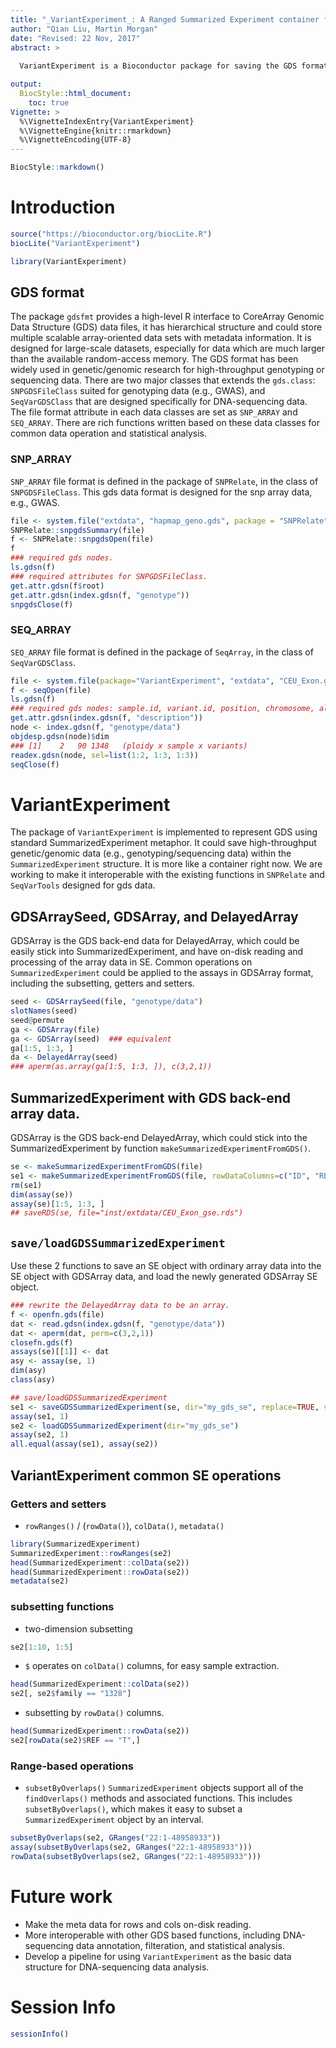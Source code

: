 ```yaml
---
title: "_VariantExperiment_: A Ranged Summarized Experiment container for GDS back end data"
author: "Qian Liu, Martin Morgan"
date: "Revised: 22 Nov, 2017"
abstract: >
  
  VariantExperiment is a Bioconductor package for saving the GDS format data into SummarizedExperiment object. The high-throughput genetic/genomic data saved in GDS format is converted into GDSArray object, which is an GDS back-end DelayedArray, and then stick into SummarizedExperiment to achieve on-disk reading and processing of array data with common SummarizedExperiment operation. 

output:
  BiocStyle::html_document:
    toc: true
Vignette: >
  %\VignetteIndexEntry{VariantExperiment}
  %\VignetteEngine{knitr::rmarkdown}
  %\VignetteEncoding{UTF-8}
---
```


```r
BiocStyle::markdown()
```

# Introduction 

```r
source("https://bioconductor.org/biocLite.R")
biocLite("VariantExperiment")
```

```r
library(VariantExperiment)
```
## GDS format
The package `gdsfmt` provides a high-level R interface to CoreArray Genomic Data Structure (GDS) data files, it has hierarchical structure and could store multiple scalable array-oriented data sets with metadata information. It is designed for large-scale datasets, especially for data which are much larger than the available random-access memory. The GDS format has been widely used in genetic/genomic research for high-throughput genotyping or sequencing data. There are two major classes that extends the `gds.class`: `SNPGDSFileClass` suited for genotyping data (e.g., GWAS), and `SeqVarGDSClass` that are designed specifically for DNA-sequencing data. The file format attribute in each data classes are set as `SNP_ARRAY` and `SEQ_ARRAY`. There are rich functions written based on these data classes for common data operation and statistical analysis. 

### SNP_ARRAY 
`SNP_ARRAY` file format is defined in the package of `SNPRelate`, in the class of `SNPGDSFileClass`. This gds data format is designed for the snp array data, e.g., GWAS. 

```r
file <- system.file("extdata", "hapmap_geno.gds", package = "SNPRelate")
SNPRelate::snpgdsSummary(file)
f <- SNPRelate::snpgdsOpen(file)
f
### required gds nodes.
ls.gdsn(f)
### required attributes for SNPGDSFileClass. 
get.attr.gdsn(f$root)
get.attr.gdsn(index.gdsn(f, "genotype"))
snpgdsClose(f)
```
### SEQ_ARRAY
`SEQ_ARRAY` file format is defined in the package of `SeqArray`, in the class of `SeqVarGDSClass`.
```r
file <- system.file(package="VariantExperiment", "extdata", "CEU_Exon.gds")
f <- seqOpen(file)
ls.gdsn(f)
### required gds nodes: sample.id, variant.id, position, chromosome, allele, and genotype.
get.attr.gdsn(index.gdsn(f, "description"))
node <- index.gdsn(f, "genotype/data")
objdesp.gdsn(node)$dim
### [1]    2   90 1348   (ploidy x sample x variants)
readex.gdsn(node, sel=list(1:2, 1:3, 1:3))
seqClose(f)
```

# VariantExperiment
The package of `VariantExperiment` is implemented to represent GDS using standard SummarizedExperiment metaphor. It could save high-throughput genetic/genomic data (e.g., genotyping/sequencing data) within the `SummarizedExperiment` structure. It is more like a container right now. We are working to make it interoperable with the existing functions in `SNPRelate` and `SeqVarTools` designed for gds data. 

## GDSArraySeed, GDSArray, and DelayedArray

GDSArray is the GDS back-end data for DelayedArray, which could be easily stick into SummarizedExperiment, and have on-disk reading and processing of the array data in SE. Common operations on `SummarizedExperiment` could be applied to the assays in GDSArray format, including the subsetting, getters and setters.  
```r
seed <- GDSArraySeed(file, "genotype/data")
slotNames(seed)
seed@permute
ga <- GDSArray(file)  
ga <- GDSArray(seed)  ### equivalent
ga[1:5, 1:3, ]
da <- DelayedArray(seed)
### aperm(as.array(ga[1:5, 1:3, ]), c(3,2,1))
```

## SummarizedExperiment with GDS back-end array data.

GDSArray is the GDS back-end DelayedArray, which could stick into the SummarizedExperiment by function `makeSummarizedExperimentFromGDS()`. 
```r
se <- makeSummarizedExperimentFromGDS(file)
se1 <- makeSummarizedExperimentFromGDS(file, rowDataColumns=c("ID", "REF", "ALT"), colDataColumns=c("family"))
rm(se1)
dim(assay(se))
assay(se)[1:5, 1:3, ]
## saveRDS(se, file="inst/extdata/CEU_Exon_gse.rds")
```


## `save/loadGDSSummarizedExperiment`
Use these 2 functions to save an SE object with ordinary array data into the SE object with GDSArray data, and load the newly generated GDSArray SE object. 

```r
### rewrite the DelayedArray data to be an array.
f <- openfn.gds(file)
dat <- read.gdsn(index.gdsn(f, "genotype/data"))
dat <- aperm(dat, perm=c(3,2,1))
closefn.gds(f)
assays(se)[[1]] <- dat
asy <- assay(se, 1)
dim(asy)
class(asy)

## save/loadGDSSummarizedExperiment
se1 <- saveGDSSummarizedExperiment(se, dir="my_gds_se", replace=TRUE, verbose=TRUE)
assay(se1, 1)
se2 <- loadGDSSummarizedExperiment(dir="my_gds_se")
assay(se2, 1)
all.equal(assay(se1), assay(se2))
```

## VariantExperiment common SE operations
### Getters and setters
- `rowRanges()` / (`rowData()`), `colData()`, `metadata()`
```r
library(SummarizedExperiment)
SummarizedExperiment::rowRanges(se2)
head(SummarizedExperiment::colData(se2))
head(SummarizedExperiment::rowData(se2))
metadata(se2)
```

### subsetting functions
- two-dimension subsetting
```r
se2[1:10, 1:5]
```
- `$` operates on `colData()` columns, for easy sample extraction.
```r
head(SummarizedExperiment::colData(se2))
se2[, se2$family == "1328"]
```
- subsetting by `rowData()` columns.
```r
head(SummarizedExperiment::rowData(se2))
se2[rowData(se2)$REF == "T",]
```

### Range-based operations

- `subsetByOverlaps()`
`SummarizedExperiment` objects support all of the `findOverlaps()` methods and associated functions.  This includes `subsetByOverlaps()`, which makes it easy to subset a `SummarizedExperiment` object by an interval.

```r
subsetByOverlaps(se2, GRanges("22:1-48958933"))
assay(subsetByOverlaps(se2, GRanges("22:1-48958933")))
rowData(subsetByOverlaps(se2, GRanges("22:1-48958933")))
```


# Future work
- Make the meta data for rows and cols on-disk reading. 
- More interoperable with other GDS based functions, including DNA-sequencing data annotation, filteration, and statistical analysis. 
- Develop a pipeline for using `VariantExperiment` as the basic data structure for DNA-sequencing data analysis.  

# Session Info
```r
sessionInfo()
```

